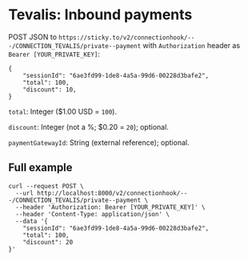# Tevalis: Inbound payments

POST JSON to `https://sticky.to/v2/connectionhook/---/CONNECTION_TEVALIS/private--payment` with `Authorization` header as `Bearer [YOUR_PRIVATE_KEY]`:

```
{
	"sessionId": "6ae3fd99-1de8-4a5a-99d6-00228d3bafe2",
	"total": 100,
	"discount": 10,
}
```

`total`: Integer ($1.00 USD = `100`).

`discount`: Integer (not a %; $0.20 = `20`); optional.

`paymentGatewayId`: String (external reference); optional.

## Full example

```
curl --request POST \
  --url http://localhost:8000/v2/connectionhook/---/CONNECTION_TEVALIS/private--payment \
  --header 'Authorization: Bearer [YOUR_PRIVATE_KEY]' \
  --header 'Content-Type: application/json' \
  --data '{
    "sessionId": "6ae3fd99-1de8-4a5a-99d6-00228d3bafe2",
    "total": 100,
    "discount": 20
}'
```
